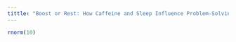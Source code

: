 ```yaml
---
tittle: "Boost or Rest: How Caffeine and Sleep Influence Problem-Solving?"
---
```


```r
rnorm(10)
```